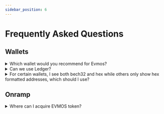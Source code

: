 ```yaml
---
sidebar_position: 6
---
```


# Frequently Asked Questions

## Wallets

<details>

<summary>Which wallet would you recommend for Evmos?</summary>

There are many wallets to select from but the top wallets with the widest support is [Metamask](https://metamask.io/) and [Keplr](https://www.keplr.app/). Evmos is an EVM chain built on top of the Cosmos SDK and Metamask does not support non EVM-specific assets while Keplr wallet does. Keplr wallet will soon support ERC-20.

</details>

<details>

<summary>Can we use Ledger?</summary>

Absolutely! Take a look at the [Ledger](./connect-your-wallet/keplr) for more information. Metamask, Keplr, and WalletConnect all work with Ledger. Certain setup will be required.

</details>

<details>

<summary>For certain wallets, I see both bech32 and hex while others only show hex formatted addresses, which should I use?</summary>

The Evmos network supports both formats: bech32 and hex. Other EVM peers and its ecosystem uses hex encoding while Cosmos-native uses bech32 formatted addresses. Keplr is unique and the EVM-compatible chains shows both formats. If you are sending tokens (via [IBC](https://www.mintscan.io/evmos/relayers)), you will use bech32 formatted addresses unless the receiving chain support EVM (i.e. Ethermint-based chains). You can further details [here](./../protocol/concepts/accounts).

</details>



## Onramp

<details>

<summary>Where can I acquire EVMOS token?</summary>

There are several paths users can take to acquire EVMOS Token.

- Decentralized Exchanges: [Osmosis](https://app.osmosis.zone/?from=ATOM&to=EVMOS) 
- Centralized Exchanges to purchase `ATOM` and transfer the tokens to a wallet and exchange for `EVMOS`
- [C14 Money](https://pay.c14.money/) is an onramp service that uses credit card to purchase `EVMOS`
- [Testnet Faucet](https://faucet.evmos.dev/)

</details>